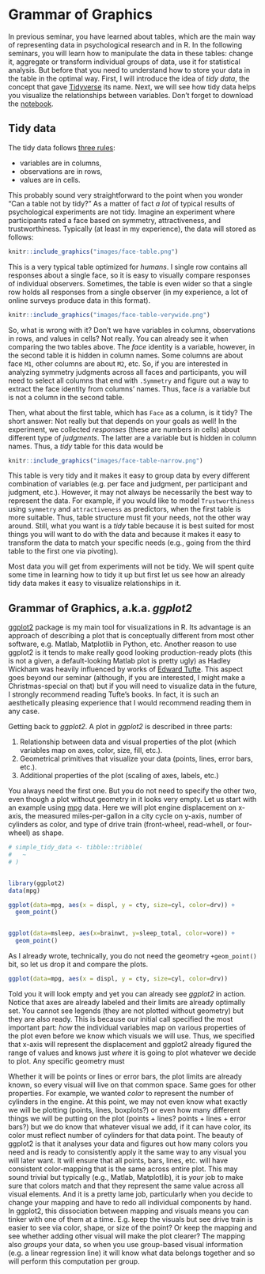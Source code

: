 # Grammar of Graphics {#ggplot2}

In previous seminar, you have learned about tables, which are the main way of representing data in psychological research and in R. In the following seminars, you will learn how to manipulate the data in these tables: change it, aggregate or transform individual groups of data, use it for statistical analysis. But before that you need to understand how to store your data in the table in the optimal way. First, I will introduce the idea of _tidy data_, the concept that gave [Tidyverse](https://www.tidyverse.org/) its name. Next, we will see how tidy data helps you visualize the relationships between variables. Don't forget to download the [notebook]().

## Tidy data {#tidydata}
The tidy data follows [three rules](https://r4ds.had.co.nz/tidy-data.html):

* variables are in columns,
* observations are in rows,
* values are in cells.

This probably sound very straightforward to the point when you wonder "Can a table not by tidy?" As a matter of fact _a lot_ of typical results of psychological experiments are not tidy. Imagine an experiment where participants rated a face based on symmetry, attractiveness, and trustworthiness. Typically (at least in my experience), the data will stored as follows:
```r
knitr::include_graphics("images/face-table.png")
```

This is a very typical table optimized for _humans_. I single row contains all responses about a single face, so it is easy to visually compare responses of individual observers. Sometimes, the table is even wider so that a single row holds all responses from a single observer (in my experience, a lot of online surveys produce data in this format).
```r
knitr::include_graphics("images/face-table-verywide.png")
```

So, what is wrong with it? Don't we have variables in columns, observations in rows, and values in cells? Not really. You can already see it when comparing the two tables above. The _face_ identity is a variable, however, in the second table it is hidden in column names. Some columns are about face `M1`, other columns are about `M2`, etc. So, if you are interested in analyzing symmetry judgments across all faces and participants, you will need to select all columns that end with `.Symmetry` and figure out a way to extract the face identity from columns' names. Thus, face _is_ a variable but is not a column in the second table. 

Then, what about the first table, which has `Face` as a column, is it tidy? The short answer: Not really but that depends on your goals as well! In the experiment, we collected _responses_ (these are numbers in cells) about different type of _judgments_. The latter are a variable but is hidden in column names. Thus, a _tidy_ table for this data would be
```r
knitr::include_graphics("images/face-table-narrow.png")
```

This table is very tidy and it makes it easy to group data by every different combination of variables (e.g. per face and judgment, per participant and judgment, etc.). However, it may not always be necessarily the best way to represent the data. For example, if you would like to model `Trustworthiness` using `symmetry` and `attractiveness` as predictors, when the first table is more suitable. Thus, table structure must fit your needs, not the other way around. Still, what you want is a _tidy_ table because it is best suited for most things you will want to do with the data and because it makes it easy to transform the data to match your specific needs (e.g., going from the third table to the first one via pivoting).

Most data you will get from experiments will not be tidy. We will spent quite some time in learning how to tidy it up but first let us see how an already tidy data makes it easy to visualize relationships in it.

## Grammar of Graphics, a.k.a. _ggplot2_ {#ggplot2}
[ggplot2](https://ggplot2.tidyverse.org/) package is my main tool for visualizations in R. Its advantage is an approach of describing a plot that is conceptually different from most other software, e.g. Matlab,  Matplotlib in Python, etc. Another reason to use ggplot2 is it tends to make really good looking production-ready plots (this is not a given, a default-looking Matlab plot is pretty ugly) as Hadley Wickham was heavily influenced by works of [Edward Tufte](https://www.edwardtufte.com/tufte/). This aspect goes beyond our seminar (although, if you are interested, I might make a Christmas-special on that) but if you will need to visualize data in the future, I strongly recommend reading Tufte's books. In fact, it is such an aesthetically pleasing experience that I would recommend reading them in any case.

Getting back to _ggplot2_. A plot in _ggplot2_ is described in three parts:

1. Relationship between data and visual properties of the plot (which variables map on axes, color, size, fill, etc.).
2. Geometrical primitives that visualize your data (points, lines, error bars, etc.).
3. Additional properties of the plot (scaling of axes, labels, etc.)

You always need the first one. But you do not need to specify the other two, even though a plot without geometry in it looks very empty. Let us start with an example using [mpg](https://ggplot2.tidyverse.org/reference/mpg.html) data. Here we will plot engine displacement on x-axis, the measured miles-per-gallon in a city cycle on y-axis, number of cylinders as color, and type of drive train (front-wheel, read-whell, or four-wheel) as shape.

```r
# simple_tidy_data <- tibble::tribble(
#   ~
# )


library(ggplot2)
data(mpg)

ggplot(data=mpg, aes(x = displ, y = cty, size=cyl, color=drv)) + 
  geom_point()


ggplot(data=msleep, aes(x=brainwt, y=sleep_total, color=vore)) + 
  geom_point()
```
As I already wrote, technically, you do not need the geometry `+geom_point()` bit, so let us drop it and compare the plots.
```r
ggplot(data=mpg, aes(x = displ, y = cty, size=cyl, color=drv))
```
Told you it will look empty and yet you can already see _ggplot2_ in action. Notice that axes are already labeled and their limits are already optimally set. You cannot see legends (they are not plotted without geometry) but they are also ready. This is because our initial call specified the most important part: _how_ the individual variables map on various properties of the plot even before we know which visuals we will use. Thus, we specified that x-axis will represent the displacement and ggplot2 already figured the range of values and knows just _where_ it is going to plot whatever we decide to plot. Any specific geometry must 

Whether it will be points or lines or error bars, the plot limits are already known, so every visual will live on that common space. Same goes for other properties. For example, we wanted _color_ to represent the number of cylinders in the engine. At this point, we may not even know what exactly we will be plotting (points, lines, boxplots?) or even how many different things we will be putting on the plot (points + lines? points + lines + error bars?) but we do know that whatever visual we add, if it can have color, its color must reflect number of cylinders for that data point. The beauty of ggplot2 is that it analyses your data and figures out how many colors you need and is ready to consistently apply it the same way to any visual you will later want. It will ensure that all points, bars, lines, etc. will have consistent color-mapping that is the same across entire plot. This may sound trivial but typically (e.g., Matlab, Matplotlib), it is _your_ job to make sure that colors match and that they represent the same value across all visual elements. And it is a pretty lame job, particularly when you decide to change your mapping and have to redo all individual components by hand. In ggplot2, this dissociation between mapping and visuals means you can tinker with one of them at a time. E.g. keep the visuals but see drive train is easier to see via color, shape, or size of the point? Or keep the mapping and see whether adding other visual will make the plot clearer? The mapping also _groups_ your data, so when you use group-based visual information (e.g. a linear regression line) it will know what data belongs together and so will perform this computation per group.
